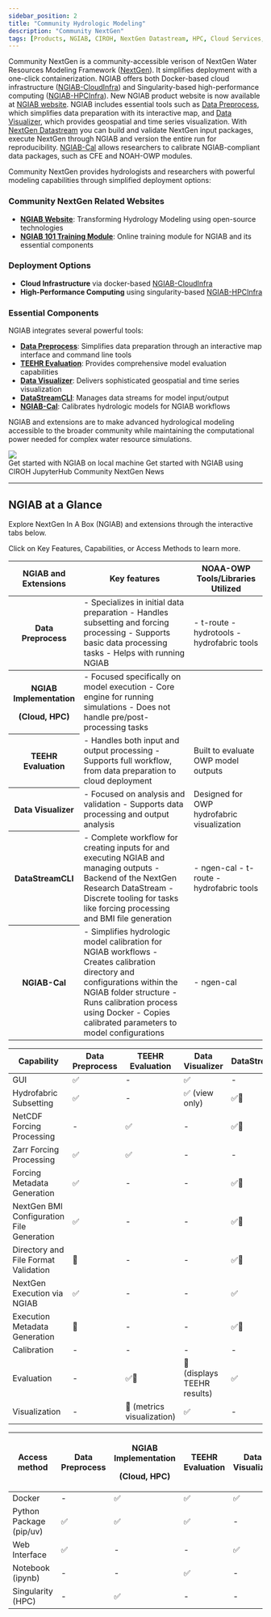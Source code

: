 ```yaml
---
sidebar_position: 2
title: "Community Hydrologic Modeling"
description: "Community NextGen"
tags: [Products, NGIAB, CIROH, NextGen Datastream, HPC, Cloud Services, Singularity, Docker, National Water Model]
---
```



Community NextGen is a community-accessible verison of NextGen Water Resources Modeling Framework ([NextGen](https://github.com/NOAA-OWP/ngen)). It simplifies deployment with a one-click containerization. NGIAB offers both Docker-based cloud infrastructure ([NGIAB-CloudInfra](https://github.com/CIROH-UA/NGIAB-CloudInfra/blob/main/README.md)) and Singularity-based high-performance computing ([NGIAB-HPCInfra](https://github.com/CIROH-UA/NGIAB-HPCInfra/blob/main/README.md)). New NGIAB product website is now available at [NGIAB website](https://ngiab.ciroh.org). NGIAB includes essential tools such as [Data Preprocess](https://github.com/CIROH-UA/NGIAB_data_preprocess/blob/main/README.md), which simplifies data preparation with its interactive map, and [Data Visualizer](https://github.com/CIROH-UA/ngiab-client), which provides geospatial and time series visualization. With [NextGen Datastream](https://github.com/CIROH-UA/ngen-datastream/blob/main/README.md) you can build and validate NextGen input packages, execute NextGen through NGIAB and version the entire run for reproducibility. [NGIAB-Cal](https://github.com/CIROH-UA/ngiab-cal) allows researchers to calibrate NGIAB-compliant data packages, such as CFE and NOAH-OWP modules.

Community NextGen provides hydrologists and researchers with powerful modeling capabilities through simplified deployment options:

### Community NextGen Related Websites
- [**NGIAB Website**](https://ngiab.ciroh.org/): Transforming Hydrology Modeling using open-source technologies
- [**NGIAB 101 Training Module**](https://docs.ciroh.org/training-NGIAB-101/): Online training module for NGIAB and its essential components

### Deployment Options
- **Cloud Infrastructure** via docker-based [NGIAB-CloudInfra](https://github.com/CIROH-UA/NGIAB-CloudInfra/blob/main/README.md)
- **High-Performance Computing** using singularity-based [NGIAB-HPCInfra](https://github.com/CIROH-UA/NGIAB-HPCInfra/blob/main/README.md)

### Essential Components
NGIAB integrates several powerful tools:
- [**Data Preprocess**](https://github.com/CIROH-UA/NGIAB_data_preprocess/blob/main/README.md): Simplifies data preparation through an interactive map interface and command line tools
- [**TEEHR Evaluation**](https://github.com/CIROH-UA/ngiab-teehr/blob/main/README.md): Provides comprehensive model evaluation capabilities
- [**Data Visualizer**](https://github.com/CIROH-UA/ngiab-client): Delivers sophisticated geospatial and time series visualization
- [**DataStreamCLI**](https://github.com/CIROH-UA/ngen-datastream/blob/main/README.md): Manages data streams for model input/output
- [**NGIAB-Cal**](https://github.com/CIROH-UA/ngiab-cal): Calibrates hydrologic models for NGIAB workflows

NGIAB and extensions are to make advanced hydrological modeling accessible to the broader community while maintaining the computational power needed for complex water resource simulations.

<div style={{'margin-right':'1.3rem','margin-bottom':'1.3rem'}}>
  <img class="theme-invert-dark" src={useBaseUrl("/img/NGIAB-extensions-diagram.svg")}/>
</div>

<Link class="button button--active button--primary" style={{'margin-right':'1.3rem','margin-bottom':'1.3rem'}} to="/docs/products/Community Hydrologic Modeling Framework/ngiabintro/workflow">Get started with NGIAB on local machine</Link>

<Link class="button button--active button--primary" style={{'margin-right':'1.3rem','margin-bottom':'1.3rem'}} to="/docs/products/Community Hydrologic Modeling Framework/ngiabintro/workflow-cloud">Get started with NGIAB using CIROH JupyterHub</Link>

<Link class="button button--active button--primary" style={{'margin-right':'1.3rem','margin-bottom':'1.3rem'}} to="/news">Community NextGen News</Link>

---

## NGIAB at a Glance

Explore NextGen In A Box (NGIAB) and extensions through the interactive tabs below.

Click on Key Features, Capabilities, or Access Methods to learn more.


<Tabs>
  <TabItem value="features" label="Key Features" default>
    <table>
      <thead>
        <th>NGIAB and Extensions</th>
        <th>Key features</th>
        <th>NOAA-OWP Tools/Libraries Utilized</th>
      </thead>
      <tbody>
        <tr>
        <th><Link to="/docs/products/Community Hydrologic Modeling Framework/ngiabpreprocessor/">Data Preprocess</Link></th>
        <td>
          - Specializes in initial data preparation
          - Handles subsetting and forcing processing
          - Supports basic data processing tasks
          - Helps with running NGIAB
        </td>
        <td>
          - t-route
          - hydrotools
          - hydrofabric tools
        </td>
        </tr>
      </tbody>
      <tbody>
        <tr>
          <th>
            <p style={{'margin':'0'}}>NGIAB Implementation</p>
            <p style={{'margin':'0'}}>(<Link to="/docs/products/Community Hydrologic Modeling Framework/nextgeninaboxDocker/">Cloud</Link>, <Link to="/docs/products/Community Hydrologic Modeling Framework/nextgeninaboxSingularity/">HPC</Link>)</p>
          </th>
          <td>
            - Focused specifically on model execution
            - Core engine for running simulations
            - Does not handle pre/post-processing tasks
          </td>
          <td> </td>
        </tr>
        <tr>
          <th><Link to="/docs/products/Community Hydrologic Modeling Framework/nextgeninaboxTeehr/">TEEHR Evaluation</Link></th>
          <td>
            - Handles both input and output processing
            - Supports full workflow, from data preparation to cloud deployment
          </td>
          <td>
            Built to evaluate OWP model outputs
          </td>
        </tr>
        <tr>
          <th><Link to="/docs/products/Community Hydrologic Modeling Framework/nextgeninaboxVisualizer/">Data Visualizer</Link></th>
          <td>
            - Focused on analysis and validation
            - Supports data processing and output analysis
          </td>
          <td>
            Designed for OWP hydrofabric visualization
          </td>
        </tr>
        <tr>
          <th><Link to="/docs/products/Community Hydrologic Modeling Framework/nextgenDatastream/">DataStreamCLI</Link></th>
          <td>
            - Complete workflow for creating inputs for and executing NGIAB and managing outputs
            - Backend of the NextGen Research DataStream
            - Discrete tooling for tasks like forcing processing and BMI file generation
          </td>
          <td>
            - ngen-cal
            - t-route
            - hydrofabric tools
          </td>
        </tr>
        <tr>
          <th><Link to="/docs/products/Community Hydrologic Modeling Framework/nextgeninaboxCalibration/">NGIAB-Cal</Link></th>
          <td>
            - Simplifies hydrologic model calibration for NGIAB workflows
            - Creates calibration directory and configurations within the NGIAB folder structure
            - Runs calibration process using Docker
            - Copies calibrated parameters to model configurations
          </td>
          <td>
            - ngen-cal
          </td>
        </tr>
      </tbody>
    </table>
  </TabItem>

  <TabItem value="capabilities" label="Capabilities">
    <table>
      <thead>
        <tr>
          <th>Capability</th>
          <th><Link to="/docs/products/Community Hydrologic Modeling Framework/ngiabpreprocessor/">Data Preprocess</Link></th>
          <th><Link to="/docs/products/Community Hydrologic Modeling Framework/nextgeninaboxTeehr/">TEEHR Evaluation</Link></th>
          <th><Link to="/docs/products/Community Hydrologic Modeling Framework/nextgeninaboxVisualizer/">Data Visualizer</Link></th>
          <th><Link to="/docs/products/Community Hydrologic Modeling Framework/nextgenDatastream/">DataStreamCLI</Link></th>
          <th><Link to="/docs/products/Community Hydrologic Modeling Framework/nextgeninaboxCalibration/">NGIAB-Cal</Link></th>
        </tr>
      </thead>
      <tbody>
        <tr>
          <td>GUI</td>
          <td>✅</td>
          <td>-</td>
          <td>✅</td>
          <td>-</td>
          <td>-</td>
        </tr>
        <tr>
          <td>Hydrofabric Subsetting</td>
          <td>✅</td>
          <td>-</td>
          <td>✅ (view only)</td>
          <td>✅🔨</td>
          <td>-</td>
        </tr>
        <tr>
          <td>NetCDF Forcing Processing</td>
          <td>-</td>
          <td>✅</td>
          <td>-</td>
          <td>✅🔨</td>
          <td>-</td>
        </tr>
        <tr>
          <td>Zarr Forcing Processing</td>
          <td>✅</td>
          <td>✅</td>
          <td>-</td>
          <td>-</td>
          <td>-</td>
        </tr>
        <tr>
          <td>Forcing Metadata Generation</td>
          <td>✅</td>
          <td>-</td>
          <td>-</td>
          <td>✅🔨</td>
          <td>-</td>
        </tr>
        <tr>
          <td>NextGen BMI Configuration File Generation</td>
          <td>✅</td>
          <td>-</td>
          <td>-</td>
          <td>✅🔨</td>
          <td>-</td>
        </tr>
        <tr>
          <td>Directory and File Format Validation</td>
          <td>🔨</td>
          <td>-</td>
          <td>-</td>
          <td>✅🔨</td>
          <td>-</td>
        </tr>
        <tr>
          <td>NextGen Execution via NGIAB</td>
          <td>✅</td>
          <td>-</td>
          <td>-</td>
          <td>✅</td>
          <td>-</td>
        </tr>
        <tr>
          <td>Execution Metadata Generation</td>
          <td>🔨</td>
          <td>-</td>
          <td>-</td>
          <td>✅🔨</td>
          <td>-</td>
        </tr>
        <tr>
          <td>Calibration</td>
          <td>-</td>
          <td>-</td>
          <td>-</td>
          <td>-</td>
          <td>✅</td>
        </tr>
        <tr>
          <td>Evaluation</td>
          <td>-</td>
          <td>✅🔨</td>
          <td>🔨 (displays TEEHR results)</td>
          <td>✅</td>
          <td>-</td>
        </tr>
        <tr>
          <td>Visualization</td>
          <td>-</td>
          <td>🔨 (metrics visualization)</td>
          <td>✅</td>
          <td>-</td>
          <td>-</td>
        </tr>
      </tbody>
    </table>
  </TabItem>

  <TabItem value="access" label="Access Methods">
    <table>
      <thead>
        <tr>
          <th>Access method</th>
          <th><Link to="/docs/products/Community Hydrologic Modeling Framework/ngiabpreprocessor/">Data Preprocess</Link></th>
          <th>
            <p style={{'margin':'0'}}>NGIAB Implementation</p>
            <p style={{'margin':'0'}}>(<Link to="/docs/products/Community Hydrologic Modeling Framework/nextgeninaboxDocker/">Cloud</Link>, <Link to="/docs/products/Community Hydrologic Modeling Framework/nextgeninaboxSingularity/">HPC</Link>)</p>
          </th>
          <th><Link to="/docs/products/Community Hydrologic Modeling Framework/nextgeninaboxTeehr/">TEEHR Evaluation</Link></th>
          <th><Link to="/docs/products/Community Hydrologic Modeling Framework/nextgeninaboxVisualizer/">Data Visualizer</Link></th>
          <th><Link to="/docs/products/Community Hydrologic Modeling Framework/nextgenDatastream/">DataStreamCLI</Link></th>
          <th><Link to="/docs/products/Community Hydrologic Modeling Framework/nextgeninaboxCalibration/">NGIAB-Cal</Link></th>
        </tr>
      </thead>
      <tbody>
        <tr>
          <td>Docker</td>
          <td>-</td>
          <td>✅</td>
          <td>✅</td>
          <td>✅</td>
          <td>✅</td>
          <td>✅</td>
        </tr>
        <tr>
          <td>Python Package (pip/uv)</td>
          <td>✅</td>
          <td>✅</td>
          <td>✅</td>
          <td>-</td>
          <td>-</td>
          <td>✅</td>
        </tr>
        <tr>
          <td>Web Interface</td>
          <td>✅</td>
          <td>-</td>
          <td>-</td>
          <td>✅</td>
          <td>-</td>
          <td>-</td>
        </tr>
        <tr>
          <td>Notebook (ipynb)</td>
          <td>-</td>
          <td>-</td>
          <td>✅</td>
          <td>-</td>
          <td>-</td>
          <td>-</td>
        </tr>
        <tr>
          <td>Singularity (HPC)</td>
          <td>-</td>
          <td>✅</td>
          <td>-</td>
          <td>-</td>
          <td>-</td>
          <td>-</td>
        </tr>
      </tbody>
    </table>
  </TabItem>
</Tabs>

